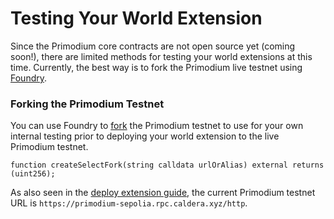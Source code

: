 # Testing Your World Extension

Since the Primodium core contracts are not open source yet (coming soon!), there are limited methods for testing
your world extensions at this time. Currently, the best way is to fork the Primodium live testnet using
[Foundry](https://github.com/foundry-rs/foundry).

### Forking the Primodium Testnet

You can use Foundry to [fork](https://book.getfoundry.sh/cheatcodes/create-select-fork)
the Primodium testnet to use for your own internal testing prior to deploying your world
extension to the live Primodium testnet.

```solidity copy
function createSelectFork(string calldata urlOrAlias) external returns (uint256);
```

As also seen in the [deploy extension guide](./deploy.mdx), the current Primodium testnet URL is `https://primodium-sepolia.rpc.caldera.xyz/http`.
